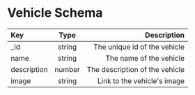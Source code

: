 # Vehicle Schema

| Key         |  Type  |                    Description |
| :---------- | :----: | -----------------------------: |
| \_id        | string |   The unique id of the vehicle |
| name        | string |        The name of the vehicle |
| description | number | The description of the vehicle |
| image       | string |    Link to the vehicle's image |
